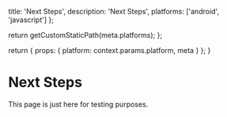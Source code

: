 
  title: 'Next Steps',
  description: 'Next Steps',
  platforms: ['android', 'javascript']
};

  return getCustomStaticPath(meta.platforms);
};

  return {
    props: {
      platform: context.params.platform,
      meta
    }
  };
}

# Next Steps

This page is just here for testing purposes.
